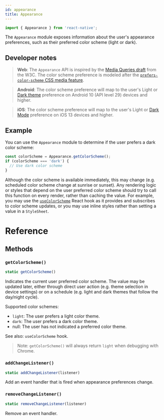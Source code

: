 ```yaml
---
id: appearance
title: Appearance
---
```


```js
import { Appearance } from 'react-native';
```

The `Appearance` module exposes information about the user's appearance preferences, such as their preferred color scheme (light or dark).

## Developer notes

> **Web**: The `Appearance` API is inspired by the [Media Queries draft](https://drafts.csswg.org/mediaqueries-5/) from the W3C. The color scheme preference is modeled after the [`prefers-color-scheme` CSS media feature](https://developer.mozilla.org/en-US/docs/Web/CSS/@media/prefers-color-scheme).

> **Android**: The color scheme preference will map to the user's Light or [Dark theme](https://developer.android.com/guide/topics/ui/look-and-feel/darktheme) preference on Android 10 (API level 29) devices and higher.

> **iOS**: The color scheme preference will map to the user's Light or [Dark Mode](https://developer.apple.com/design/human-interface-guidelines/ios/visual-design/dark-mode/) preference on iOS 13 devices and higher.

## Example

You can use the `Appearance` module to determine if the user prefers a dark color scheme:

```js
const colorScheme = Appearance.getColorScheme();
if (colorScheme === 'dark') {
  // Use dark color scheme
}
```

Although the color scheme is available immediately, this may change (e.g. scheduled color scheme change at sunrise or sunset). Any rendering logic or styles that depend on the user preferred color scheme should try to call this function on every render, rather than caching the value. For example, you may use the [`useColorScheme`](usecolorscheme.mdx) React hook as it provides and subscribes to color scheme updates, or you may use inline styles rather than setting a value in a `StyleSheet`.

# Reference

## Methods

### `getColorScheme()`

```js
static getColorScheme()
```

Indicates the current user preferred color scheme. The value may be updated later, either through direct user action (e.g. theme selection in device settings) or on a schedule (e.g. light and dark themes that follow the day/night cycle).

Supported color schemes:

- `light`: The user prefers a light color theme.
- `dark`: The user prefers a dark color theme.
- null: The user has not indicated a preferred color theme.

See also: `useColorScheme` hook.

> Note: `getColorScheme()` will always return `light` when debugging with Chrome.

### `addChangeListener()`

```js
static addChangeListener(listener)
```

Add an event handler that is fired when appearance preferences change.

### `removeChangeListener()`

```js
static removeChangeListener(listener)
```

Remove an event handler.
